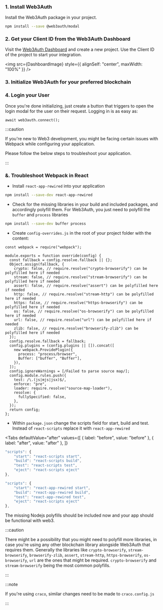 
### 1. Install Web3Auth

Install the Web3Auth package in your project.

```bash npm2yarn
npm install --save @web3auth/modal
```

### 2. Get your Client ID from the Web3Auth Dashboard

Visit the [Web3Auth Dashboard](https://dashboard.web3auth.io) and create a new project. Use the Client ID of the project to start your integration.

<img src={DashboardImage} style={{ alignSelf: "center", maxWidth: "100%" }} />

### 3. Initialize Web3Auth for your preferred blockchain

### 4. Login your User

Once you're done initializing, just create a button that triggers to open the login modal for the user on their request. Logging in is as easy as:

```tsx
await web3auth.connect();
```

:::caution

If you're new to Web3 development, you might be facing certain issues with Webpack while configuring your application.

Please follow the below steps to troubleshoot your application.

:::

### &. Troubleshoot Webpack in React

- Install `react-app-rewired` into your application

```bash npm2yarn
npm install --save-dev react-app-rewired
```

- Check for the missing libraries in your build and included packages, and accordingly polyfill them. For Web3Auth, you just need to polyfill the
  `buffer` and `process` libraries

```bash npm2yarn
npm install --save-dev buffer process
```

- Create `config-overrides.js` in the root of your project folder with the content:

```tsx
const webpack = require("webpack");

module.exports = function override(config) {
  const fallback = config.resolve.fallback || {};
  Object.assign(fallback, {
    crypto: false, // require.resolve("crypto-browserify") can be polyfilled here if needed
    stream: false, // require.resolve("stream-browserify") can be polyfilled here if needed
    assert: false, // require.resolve("assert") can be polyfilled here if needed
    http: false, // require.resolve("stream-http") can be polyfilled here if needed
    https: false, // require.resolve("https-browserify") can be polyfilled here if needed
    os: false, // require.resolve("os-browserify") can be polyfilled here if needed
    url: false, // require.resolve("url") can be polyfilled here if needed
    zlib: false, // require.resolve("browserify-zlib") can be polyfilled here if needed
  });
  config.resolve.fallback = fallback;
  config.plugins = (config.plugins || []).concat([
    new webpack.ProvidePlugin({
      process: "process/browser",
      Buffer: ["buffer", "Buffer"],
    }),
  ]);
  config.ignoreWarnings = [/Failed to parse source map/];
  config.module.rules.push({
    test: /\.(js|mjs|jsx)$/,
    enforce: "pre",
    loader: require.resolve("source-map-loader"),
    resolve: {
      fullySpecified: false,
    },
  });
  return config;
};
```

- Within `package.json` change the scripts field for start, build and test. Instead of `react-scripts` replace it with `react-app-rewired`

<Tabs
  defaultValue="after"
  values={[
    { label: "before", value: "before" },
    { label: "after", value: "after" },
]}
>

<TabItem value="before">

```typescript
"scripts": {
    "start": "react-scripts start",
    "build": "react-scripts build",
    "test": "react-scripts test",
    "eject": "react-scripts eject"
},
```

</TabItem>

<TabItem value="after">

```typescript
"scripts": {
    "start": "react-app-rewired start",
    "build": "react-app-rewired build",
    "test": "react-app-rewired test",
    "eject": "react-scripts eject"
},
```

</TabItem>

</Tabs>

The missing Nodejs polyfills should be included now and your app should be functional with web3.

:::caution

There might be a possibility that you might need to polyfill more libraries, in case you're using any other blockchain library alongside Web3Auth that
requires them. Generally the libraries like `crypto-browserify`, `stream-browserify`, `browserify-zlib`, `assert`, `stream-http`, `https-browserify`,
`os-browserify`, `url` are the ones that might be required. `crypto-browserify` and `stream-browserify` being the most common polyfills.

:::

:::note

If you're using `craco`, similar changes need to be made to `craco.config.js`

:::
